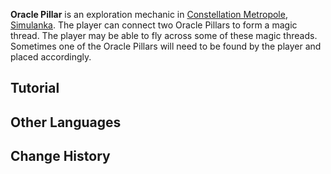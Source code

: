 {{Terminology Infobox
|image        = Tutorial Oracle Pillar 1.png
|type         = Exploration
|region       = Simulanka
|area         = Constellation Metropole
|area2        = Broken Sea
|event        = Summertide Scales and Tales
}}
'''Oracle Pillar''' is an exploration mechanic in [[Constellation Metropole]], [[Simulanka]]. The player can connect two Oracle Pillars to form a magic thread. The player may be able to fly across some of these magic threads. Sometimes one of the Oracle Pillars will need to be found by the player and placed accordingly.

==Tutorial==
{{Tutorial|Oracle Pillar}}

==Other Languages==
{{Other Languages
|en       = Oracle Pillar
|zhs      = 神谕柱
|zhs_rm   = 
|zht      = 神諭柱
|zht_rm   = 
|zh_tl    = 
|ja       = 神託の柱
|ja_rm    = Shintaku no Hashira
|ja_tl    = Oracle Pillar
|ko       = 신탁의 기둥
|ko_rm    = 
|ko_tl    = 
|es       = Pilares oraculares
|es_tl    = Oracle Pillar
|fr       = Pilier oraculeux
|fr_tl    = Oracle Pillar
|ru       = Столп оракула
|ru_tl    = Oracle Pillar
|th       = เสาพยากรณ์
|th_rm    = 
|th_tl    = 
|vi       = Trụ Tiên Tri
|vi_tl    = 
|de       = Orakelsäule
|de_tl    = Oracle Pillar
|id       = Oracle Pillar
|pt       = Pilar do Oráculo
|pt_tl    = 
|tr       = Kahin Sütunu
|tr_tl    = 
|it       = Pilastro dell'Oracolo
|it_tl    = 
}}

==Change History==
{{Change History|4.8}}